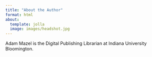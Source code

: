 ```yaml
---
title: "About the Author"
format: html
about: 
  template: jolla
  image: images/headshot.jpg
---
```


Adam Mazel is the Digital Publishing Librarian at Indiana University Bloomington. 